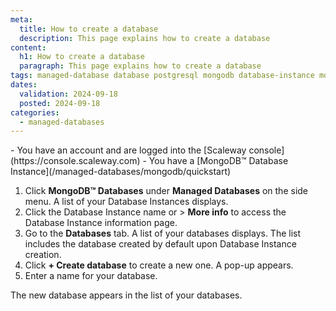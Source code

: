 ```yaml
---
meta:
  title: How to create a database
  description: This page explains how to create a database
content:
  h1: How to create a database
  paragraph: This page explains how to create a database
tags: managed-database database postgresql mongodb database-instance mongodb
dates:
  validation: 2024-09-18
  posted: 2024-09-18
categories:
  - managed-databases
---
```


<Macro id="requirements" />

<Message type="requirement">
  - You have an account and are logged into the [Scaleway console](https://console.scaleway.com)
  - You have a [MongoDB™ Database Instance](/managed-databases/mongodb/quickstart)
</Message>

1. Click **MongoDB™ Databases** under **Managed Databases** on the side menu. A list of your Database Instances displays.
2. Click the Database Instance name or <Icon name="more" /> > **More info** to access the Database Instance information page.
3. Go to the **Databases** tab. A list of your databases displays. The list includes the database created by default upon Database Instance creation.
4. Click **+ Create database** to create a new one. A pop-up appears.
5. Enter a name for your database.

The new database appears in the list of your databases.

